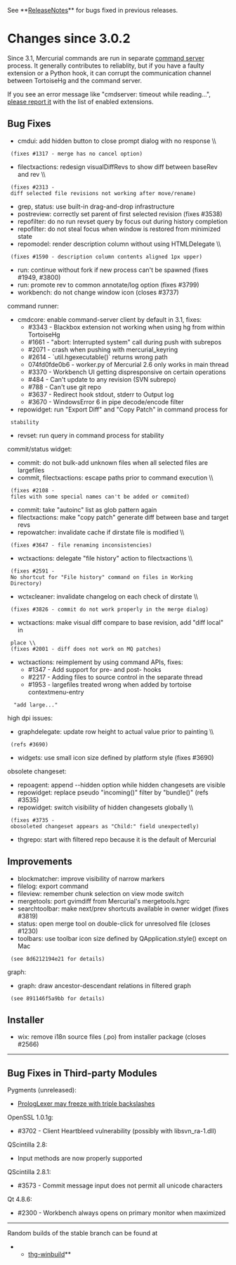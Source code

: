 See **[[ReleaseNotes]]** for bugs fixed in previous releases.

= Changes since 3.0.2 =

Since 3.1, Mercurial commands are run in separate
[[http://mercurial.selenic.com/wiki/CommandServer|command server]] process.
It generally contributes to reliablity, but if you have a faulty extension
or a Python hook, it can corrupt the communication channel between TortoiseHg
and the command server.

If you see an error message like "cmdserver: timeout while reading...",
[[BugReport|please report it]] with the list of enabled extensions.

== Bug Fixes ==

* cmdui: add hidden button to close prompt dialog with no response \\
  (fixes #1317 - merge has no cancel option)
* filectxactions: redesign visualDiffRevs to show diff between baseRev and rev \\
  (fixes #2313 - diff selected file revisions not working after move/rename)
* grep, status: use built-in drag-and-drop infrastructure
* postreview: correctly set parent of first selected revision (fixes #3538)
* repofilter: do no run revset query by focus out during history completion
* repofilter: do not steal focus when window is restored from minimized state
* repomodel: render description column without using HTMLDelegate \\
  (fixes #1590 - description column contents aligned 1px upper)
* run: continue without fork if new process can't be spawned (fixes #1949, #3800)
* run: promote rev to common annotate/log option (fixes #3799)
* workbench: do not change window icon (closes #3737)

command runner:

* cmdcore: enable command-server client by default in 3.1, fixes:
** #3343 - Blackbox extension not working when using hg from within TortoiseHg
** #1661 - "abort: Interrupted system" call during push with subrepos
** #2071 - crash when pushing with mercurial_keyring
** #2614 - `util.hgexecutable()` returns wrong path
** 074fd0fde0b6 - worker.py of Mercurial 2.6 only works in main thread
** #3370 - Workbench UI getting dispresponsive on certain operations
** #484 - Can't update to any revision (SVN subrepo)
** #788 - Can't use git repo
** #3637 - Redirect hook stdout, stderr to Output log
** #3670 - WindowsError 6 in pipe decode/encode filter
* repowidget: run "Export Diff" and "Copy Patch" in command process for
  stability
* revset: run query in command process for stability

commit/status widget:

* commit: do not bulk-add unknown files when all selected files are largefiles
* commit, filectxactions: escape paths prior to command execution \\
  (fixes #2108 - files with some special names can't be added or commited)
* commit: take "autoinc" list as glob pattern again
* filectxactions: make "copy patch" generate diff between base and target revs
* repowatcher: invalidate cache if dirstate file is modified \\
  (fixes #3647 - file renaming inconsistencies)
* wctxactions: delegate "file history" action to filectxactions \\
  (fixes #2591 - No shortcut for "File history" command on files in Working
  Directory)
* wctxcleaner: invalidate changelog on each check of dirstate \\
  (fixes #3826 - commit do not work properly in the merge dialog)
* wctxactions: make visual diff compare to base revision, add "diff local" in
  place \\
  (fixes #2001 - diff does not work on MQ patches)
* wctxactions: reimplement by using command APIs, fixes:
** #1347 - Add support for pre-<command> and post-<command> hooks
** #2217 - Adding files to source control in the separate thread
** #1953 - largefiles treated wrong when added by tortoise contextmenu-entry
   "add large..."

high dpi issues:

* graphdelegate: update row height to actual value prior to painting \\
  (refs #3690)
* widgets: use small icon size defined by platform style (fixes #3690)

obsolete changeset:

* repoagent: append --hidden option while hidden changesets are visible
* repowidget: replace pseudo "incoming()" filter by "bundle()" (refs #3535)
* repowidget: switch visibility of hidden changesets globally \\
  (fixes #3735 - obosoleted changeset appears as "Child:" field unexpectedly)
* thgrepo: start with filtered repo because it is the default of Mercurial

== Improvements ==

* blockmatcher: improve visibility of narrow markers
* filelog: export {{{thg filelog [-r REV] [--compare] FILE}}} command
* fileview: remember chunk selection on view mode switch
* mergetools: port gvimdiff from Mercurial's mergetools.hgrc
* searchtoolbar: make next/prev shortcuts available in owner widget (fixes #3819)
* status: open merge tool on double-click for unresolved file (closes #1230)
* toolbars: use toolbar icon size defined by QApplication.style() except on Mac
  (see 8d6212194e21 for details)

graph:

* graph: draw ancestor-descendant relations in filtered graph
  (see 891146f5a9bb for details)

== Installer ==

* wix: remove i18n source files (.po) from installer package (closes #2566)

----

== Bug Fixes in Third-party Modules ==

Pygments (unreleased):
* [[https://bitbucket.org/birkenfeld/pygments-main/issue/891/|PrologLexer may freeze with triple backslashes]]

OpenSSL 1.0.1g:
* #3702 - Client Heartbleed vulnerability (possibly with libsvn_ra-1.dll)

QScintilla 2.8:
* Input methods are now properly supported

QScintilla 2.8.1:
* #3573 - Commit message input does not permit all unicode characters

Qt 4.8.6:
* #2300 - Workbench always opens on primary monitor when maximized

----

Random builds of the stable branch can be found at
**[[http://bitbucket.org/tortoisehg/thg-winbuild/downloads/|thg-winbuild]]**
